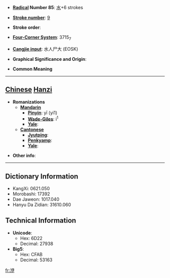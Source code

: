 * '''[[Wiktionary:Chinese radical index| Radical]] Number 85''': [[Wiktionary:Chinese radical index 水|水]]+6 strokes

* '''[[Wiktionary:Chinese total strokes index|Stroke number]]''': [[Wiktionary:Chinese total strokes index 9|9]]

* '''Stroke order''': 

* '''[[Wiktionary:Chinese four corner index|Four-Corner System]]''': 3715<sub>7</sub>

* '''[[Wiktionary:Chinese Cangjie index|Cangjie input]]''': 水人尸大 (EOSK)

* '''Graphical Significance and Origin''': 

* '''Common Meaning'''

----

== [[Chinese]] [[Hanzi]] ==

* '''Romanizations'''
** '''[[Mandarin]]'''
*** '''[[Pinyin]]''': yī (yi1)
*** '''[[Wade-Giles]]''': i<sup>1</sup>
*** '''[[Yale]]''': 
** '''[[Cantonese]]'''
*** '''[[Jyutping]]''':
*** '''[[Penkyamp]]''': 
*** '''[[Yale]]''': 

* '''Other info''': 

----

== Dictionary Information ==

* KangXi: 0621.050
* Morobashi: 17392
* Dae Jaweon: 1017.040
* Hanyu Da Zidian: 31610.060

== Technical Information ==

* '''Unicode''':
** Hex: 6D22
** Decimal: 27938
* '''Big5''':
** Hex: CFAB
** Decimal: 53163

[[fr:洢]]